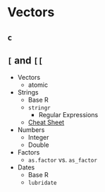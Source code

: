 # Vectors 

## `c`
## `[` and `[[`

* Vectors
  * atomic
* Strings
  * Base R
  * `stringr`
      * Regular Expressions
  * [Cheat Sheet](https://raw.githubusercontent.com/rstudio/cheatsheets/main/strings.pdf)
* Numbers
  * Integer
  * Double
* Factors
  * `as.factor` vs. `as_factor`
* Dates
  * Base R
  * `lubridate`  